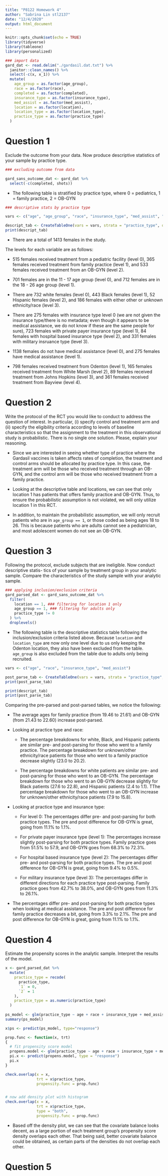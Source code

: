 ```yaml
---
title: "P8122 Homework 4"
author: "Sabrina Lin stl2137"
date: "12/4/2020"
output: html_document
---
```


```r
knitr::opts_chunk$set(echo = TRUE)
library(tidyverse)
library(tableone)
library(personalized)
```

```r
### import data
gard_dat <- read.delim("./gardasil.dat.txt") %>% 
  janitor::clean_names() %>% 
  select(-c(x, x_1)) %>% 
  mutate(
    age_group = as.factor(age_group),
    race = as.factor(race),
    completed = as.factor(completed),
    insurance_type = as.factor(insurance_type),
    med_assist = as.factor(med_assist),
    location = as.factor(location),
    location_type = as.factor(location_type),
    practice_type = as.factor(practice_type)
  )
```

# Question 1
Exclude the outcome from your data. Now produce descriptive statistics of your sample by practice type.

```r
### excluding outcome from data

gard_sans_outcome_dat <- gard_dat %>% 
  select(-c(completed, shots))
```

* The following table is stratified by practice type, where 0 = pediatrics, 1 = family practice, 2 = OB-GYN

```r
### descriptive stats by practice type

vars <- c("age", "age_group", "race", "insurance_type", "med_assist", "location", "location_type")

descript_tab <- CreateTableOne(vars = vars, strata = "practice_type", data = gard_sans_outcome_dat)
print(descript_tab)
```

* There are a total of 1413 females in the study. 

The levels for each variable are as follows:

  * 515 females received treatment from a pediatric facility (level 0), 365 females received treatment from family practice (level 1), and 533 females received treatment from an OB-GYN (level 2). 

  * 701 females are in the 11 - 17 age group (level 0), and 712 females are in the 18 - 26 age group (level 1). 

  * There are 732 white females (level 0), 443 Black females (level 1), 52 Hispanic females (level 2), and 186 females with either other or unknown ethnicity/race (level 3).
  
  * There are 275 females with insurance type level 0 (we are not given the insurance type/there is no metadata; even though it appears to be medical assistance, we do not know if these are the same people for sure), 723 females with private payer insurance type (level 1), 84 females with hospital based insurance type (level 2), and 331 females with military insruance type (level 3). 
  
  * 1138 females do not have medical assistance (level 0), and 275 females have medical assistance (level 1). 
  
  * 798 females received treatment from Odenton (level 1), 165 females received treatment from White Marsh (level 2), 89 females received treatment from Johns Hopkins (level 3), and 361 females received treatment from Bayview (level 4). 
  
# Question 2

Write the protocol of the RCT you would like to conduct to address the question of interest. In particular, (i) specify control and treatment arm and (ii) specify the eligibility criteria according to levels of baseline characteristics so that the assignment to the treatment in this observational study is probabilistic. There is no single one solution. Please, explain your reasoning.

* Since we are interested in seeing whether type of practice where the Gardasil vaccines is taken affects rates of completion, the treatment and control arms should be allocated by practice type. In this case, the treatment arm will be those who received treatment through an OB-GYN, and the control arm will be those who received treatment from a family practice. 

* Looking at the descriptive table and locations, we can see that only location 1 has patients that offers family practice and OB-GYN. Thus, to ensure the probabilistic assumption is not violated, we will only utilize location 1 in this RCT. 

* In addition, to maintain the probabilistic assumption, we will only recruit patients who are in `age_group == 1`, or those coded as being ages 18 to 26. This is because patients who are adults cannot see a pediatrician, and most adolescent women do not see an OB-GYN. 

# Question 3

Following the protocol, exclude subjects that are ineligible. Now conduct descriptive statis- tics of your sample by treatment group in your analytic sample. Compare the characteristics of the study sample with your analytic sample.

```r
### applying inclusion/exclusion criteria
gard_parsed_dat <- gard_sans_outcome_dat %>% 
  filter(
    location == 1, ### filtering for location 1 only
    age_group == 1, ### filtering for adults only
    practice_type != 0
  ) %>% 
  droplevels()
```

* The following table is the descriptive statistics table following the inclusion/exclusion criteria listed above. Because `location` and `location_type` are now only one level due to us only keeping the Odenton location, they also have been excluded from the table. `age_group` is also excluded from the table due to adults only being recruited. 

```r
vars <- c("age", "race", "insurance_type", "med_assist")

post_parse_tab <- CreateTableOne(vars = vars, strata = "practice_type", data = gard_parsed_dat)
print(post_parse_tab)
```

```r
print(descript_tab)
print(post_parse_tab)
```

Comparing the pre-parsed and post-parsed tables, we notice the following:

* The average ages for family practice (from 19.46 to 21.61) and OB-GYN (from 21.43 to 22.60) increase post-parsed. 
  
* Looking at practice type and race:
  
  * The percentage breakdowns for white, Black, and Hispanic patients are similar pre- and post-parsing for those who went to a family practice. The percentage breakdown for unknown/other ethnicity/race patients for those who went to a family practice decrease slightly (23.0 to 20.2).
  
  * The percentage breakdowns for white patients are similar pre- and post-parsing for those who went to an OB-GYN. The percentage breakdown for those who went to an OB-GYN decrease slightly for Black patients (27.6 to 22.8), and Hispanic patients (2.4 to 1.1). TThe percentage breakdown for those who went to an OB-GYN increase for unknown/other ethnicity/race patients  (7.9 to 15.8).
  
* Looking at practice type and insurance type:

  * For level 0: The percentages differ pre- and post-parsing for both practice types. The pre and post difference for OB-GYN is great, going from 11.1% to 1.1%.
  
  * For private payer insurance type (level 1): The percentages increase slightly post-parsing for both practice types. Family practice goes from 51.5% to 57.9, and OB-GYN goes from 68.3% to 72.3%.
  
  * For hospital based insurance type (level 2): The percentages differ pre- and post-parsing for both practice types. The pre and post difference for OB-GYN is great, going from 9.4% to 0.5%.
  
  * For military insurance type (level 3): The percentages differ in different directions for each practice type post-parsing. Family practice goes from 42.7% to 38.0%, and OB-GYN goes from 11.3% to 26.1%.
  
* The percentages differ pre- and post-parsing for both practice types when looking at medical assistance. The pre and post difference for family practice decreases a bit, going from 3.3% to 2.1%. The pre and post difference for OB-GYN is great, going from 11.1% to 1.1%.

# Question 4
Estimate the propensity scores in the analytic sample. Interpret the results of the model.

```r
x <- gard_parsed_dat %>% 
  mutate(
    practice_type = recode(
      practice_type, 
      `1` = 0,
      `2` = 1
    ),
    practice_type = as.numeric(practice_type)
  ) 
  
ps_model <- glm(practice_type ~ age + race + insurance_type + med_assist, data = x, family = binomial)
summary(ps_model)

x$ps <- predict(ps_model, type="response")
```

```r
prop.func <- function(x, trt)
{
  # fit propensity score model
  propens.model <- glm(practice_type ~ age + race + insurance_type + med_assist, data = x, family = binomial)
  pi.x <- predict(propens.model, type = "response")
  pi.x
}

check.overlap(x = x,
              trt = x$practice_type,
              propensity.func = prop.func)  


# now add density plot with histogram
check.overlap(x = x,
              trt = x$practice_type,
              type = "both",
              propensity.func = prop.func)
```

* Based off the density plot, we can see that the covariate balance looks decent, as a large portion of each treatment group's propensity score density overlaps each other. That being said, better covariate balance could be obtained, as certain parts of the densities do not overlap each other. 

# Question 5

